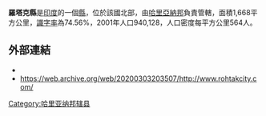 '''羅塔克縣'''是[[印度|印度]]的一個[[縣|縣]]，位於該國北部，由[[哈里亞納邦|哈里亞納邦]]負責管轄，面積1,668平方公里，[[識字率|識字率]]為74.56%，2001年人口940,128，人口密度每平方公里564人。

==外部連結==
* {{Official website|http://rohtak.nic.in}}
* https://web.archive.org/web/20200303203507/http://www.rohtakcity.com/

{{哈里亚纳邦行政区划小作品}}
[[Category:哈里亚纳邦辖县|Category:哈里亚纳邦辖县]]